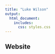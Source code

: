 ```yaml
---
title: "Luke Wilson"
output: 
  html_document:
    includes: 
      css: styles.css
---
```


## Website